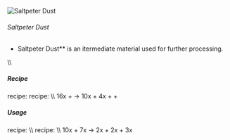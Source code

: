 ![Saltpeter Dust](/mods/techreborn/saltpeter_dust.png)

###### Saltpeter Dust


- Saltpeter Dust** is an itermediate material used for further
        processing.

\\\\

##### Recipe

<Mcitem id="minecraft:crafting_table"/> recipe:
<Recipe recipe=" input techreborn:small_pile_of_saltpeter_dust
techreborn:small_pile_of_saltpeter_dust air input
techreborn:small_pile_of_saltpeter_dust
techreborn:small_pile_of_saltpeter_dust air input air air air output
techreborn:saltpeter_dust "/>
<Mcitem id="techreborn:industrial_centrifuge"/>
recipe: \\\\ 16x<Mcitem id="minecraft:soul_sand"/> +
<Mcitem id="techreborn:empty_cell"/> -\>
10x<Mcitem id="minecraft:sand"/> +
4x<Mcitem id="techreborn:saltpeter_dust"/> +
<Mcitem id="techreborn:coal_dust"/> +
<Mcitem id="techreborn:oil_cell"/>

##### Usage

<Mcitem id="minecraft:crafting_table"/> recipe:
<Recipe recipe=" input air air air input air techreborn:saltpeter_dust
air input air air air output techreborn:small_pile_of_saltpeter_dust,4
"/> \\\\
<Mcitem id="techreborn:industrial_electrolyzer"/>
recipe: \\\\
10x<Mcitem id="techreborn:saltpeter_dust"/> +
7x<Mcitem id="techreborn:empty_cell"/> -\>
2x<Mcitem id="techreborn:potassium_cell"/> +
2x<Mcitem id="techreborn:nitrogen_cell"/> +
3x<Mcitem id="techreborn:compressed_air_cell"/>
